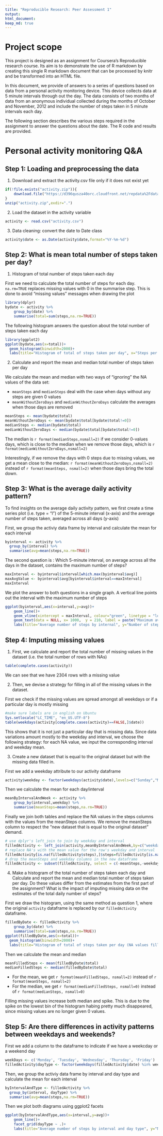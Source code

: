 ```yaml
---
title: "Reproducible Research: Peer Assessment 1"
output: 
html_document:
keep_md: true
---
```


# Project scope

This project is designed as an assignment for Coursera's Reproducible research course. Its aim is to demonstrate the use of R markdown by creating this single R markdown document that can be processed by knitr and be transformed into an HTML file.

In this document, we provide of answers to a series of questions based on  data from a personal activity monitoring device. This device collects data at 5 minute intervals through out the day. The data consists of two months of data from an anonymous individual collected during the months of October and November, 2012 and include the number of steps taken in 5 minute intervals each day.

The following section describes the various steps required in the assignment to answer the questions about the date. The R code and results are provided.

# Personal activity monitoring Q&A

## Step 1:  Loading and preprocessing the data

1. Download and extract the activity.csv file only if it does not exist yet

```r
if(!file.exists("activity.zip")){
    download.file("https://d396qusza40orc.cloudfront.net/repdata%2Fdata%2Factivity.zip",destfile="activity.zip",method="curl")
}
unzip("activity.zip",exdir=".")

```

2. Load the dataset in the activity variable

```r
activity <- read.csv("activity.csv")
```


3. Data cleaning: 
convert the date to Date class
```r
activity$date <- as.Date(activity$date,format="%Y-%m-%d")
```

## Step 2: What is mean total number of steps taken per day?
1. Histogram of total number of steps taken each day

First we need to calculate the total number of steps for each day. `na.rm=TRUE` replaces missing values with 0 in the summarise step. This is done to avoid "missing values" messages when drawing the plot

```r
library(dplyr)
bydate <- activity %>% 
    group_by(date) %>%
    summarise(total=sum(steps,na.rm=TRUE))
```
 
The following histogram answers the question about the total number of steps taken each day

```r
library(ggplot2)
ggplot(bydate,aes(x=total))+
  geom_histogram(binwidth=2000)+
  labs(title="Histogram of total of steps taken per day", x="Steps per day", y="Frequency")
```

2. Calculate and report the mean and median total number of steps taken per day

We calculate the mean and median with two ways of "ignoring" the NA values of the data set: 

* `meanSteps` and `medianSteps` deal with the case when days without any steps are given 0 values
* `meanWithoutZeroDays` and `medianWithoutZeroDays` calculate the averages when those days are removed

```r
meanSteps <- mean(bydate$total)
meanWithoutZeroDays <- mean(bydate$total[bydate$total!=0])
medianSteps <- median(bydate$total)
medianWithoutZeroDays <- median(bydate$total[bydate$total!=0])
```

The median is `r format(medianSteps,nsmall=2)` if we consider 0-values days, which is close to the median when we remove those days, which is `r format(medianWithoutZeroDays,nsmall=2)`

Interestingly, if we remove the days with 0 steps due to missing values, we get a mean close to the median: `r format(meanWithoutZeroDays,nsmall=2)` instead of `r format(meanSteps, nsmall=2)` when those days bring the total down.


## Step 3: What is the average daily activity pattern?

To find insights on the average daily activity pattern, we first create a time series plot (i.e. type = "l") of the 5-minute interval (x-axis) and the average number of steps taken, averaged across all days (y-axis)

First, we group the activiy data frame by interval and calculate the mean for each interval

```r
byinterval <- activity %>%
  group_by(interval) %>%
  summarise(avg=mean(steps,na.rm=TRUE))
```

The second question is : Which 5-minute interval, on average across all the days in the dataset, contains the maximum number of steps?

```r
maxInterval <- byinterval$interval[which.max(byinterval$avg)]
maxAvgValue <- byinterval$avg[byinterval$interval==maxInterval]
maxInterval
```

We plot the answer to both questions in a single graph. A vertical line points out the interval with the maximum number of steps

```r
ggplot(byinterval,aes(x=interval,y=avg))+
    geom_line()+
    geom_vline(xintercept = maxInterval, colour="green", linetype = "longdash") +
    geom_text(data = NULL, x= 1000,  y = 210, label = paste("Maximum average number (",format(maxAvgValue,nsmall=2),") is in interval",maxInterval))+
    labs(title="Average number of steps by internal", y="Number of steps")
```


## Step 4: Imputing missing values

1. First, we calculate and report the total number of missing values in the dataset (i.e. the total number of rows with NAs)

```r
table(complete.cases(activity))
```
We can see that we have 2304 rows with a missing value


2. Then, we devise a strategy for filling in all of the missing values in the dataset. 

First we check if the missing values are spread amongst all weekdays or if a particular day is mostly missing

```r
#make sure labels are in english on Ubuntu
Sys.setlocale("LC_TIME", "en_US.UTF-8")
table(weekdays(activity[complete.cases(activity)==FALSE,]$date))
```

This shows that it is not just a particular day that is missing data. Since data variations amount mostly to the weekday and interval, we choose the following strategy: for each NA value, we input the corresponding interval and weekday mean.

3.  Create a new dataset that is equal to the original dataset but with the missing data filled in.

First we add a weekday attribute to our activity dataframe

```r
activity$weekday <- factor(weekdays(activity$date),levels=c("Sunday","Monday","Tuesday","Wednesday","Thursday","Friday","Saturday"))
```

Then we calculate the mean for each day/interval
```r
meanByIntervalAndWeek <- activity %>%
    group_by(interval,weekday) %>%
    summarise(meanSteps=mean(steps,na.rm=TRUE))
```

Finally we join both tables and replace the NA values in the steps columns with the values from the meanSteps columns. We remove the meanSteps column to respect the "new dataset that is equal to the original dataset" demand.

```r
# use dplyr's left_join to join by weekday and interval
filledActivity <- left_join(activity,meanByIntervalAndWeek,by=c("weekday","interval"))
# replace NA's with the mean value for the row's weekday and interval
filledActivity[is.na(filledActivity$steps),]$steps=filledActivity[is.na(filledActivity$steps),]$meanSteps
# drop the meanSteps and weekday columns in the new dataframe
filledActivity <- subset(filledActivity, select = c(-meanSteps,-weekday))
```


4.  Make a histogram of the total number of steps taken each day and Calculate and report the mean and median total number of steps taken per day. Do these values differ from the estimates from the first part of the assignment? What is the impact of imputing missing data on the estimates of the total daily number of steps?

First we draw the histogram, using the same method as question 1, where the original `activity` dataframe is replaced by our `filledActivity` dataframe.

```r
filledByDate <- filledActivity %>% 
    group_by(date) %>%
    summarise(total=sum(steps,na.rm=TRUE))
ggplot(filledByDate,aes(x=total))+
  geom_histogram(binwidth=2000)+
  labs(title="Histogram of total of steps taken per day (NA values filled)", x="Steps per day (no NA)", y="Frequency")
```

Then we calculate the mean and median

```r
meanFilledSteps <- mean(filledByDate$total)
medianFilledSteps <- median(filledByDate$total)
```

* For the mean, we get `r format(meanFilledSteps, nsmall=2)` instead of `r format(meanSteps, nsmall=2)`
* For the median, we get `r format(medianFilledSteps, nsmall=0)` instead of  `r format(medianSteps, nsmall=0)`

Filling missing values increase both median and spike. This is due to the spike on the lowest bin of the histogram habing pretty much disappeared, since missing values are no longer given 0 values.

## Step 5: Are there differences in activity patterns between weekdays and weekends?

First we add a column to the dataframe to indicate if we have a weekcday or a weekend day
```r
weekDays <- c('Monday', 'Tuesday', 'Wednesday', 'Thursday', 'Friday')
filledActivity$dayType <- factor(weekdays(filledActivity$date) %in% weekDays,levels=c(TRUE,FALSE),labels=c("weekday","weekend"))
```

Then, we group the activiy data frame by interval and day type and calculate the mean for each interval

```r
byIntervalAndType <- filledActivity %>%
  group_by(interval, dayType) %>%
  summarise(avg=mean(steps,na.rm=TRUE))
```

Then we plot both diagrams using ggplot2 facets

```r
ggplot(byIntervalAndType,aes(x=interval,y=avg))+
    geom_line()+
    facet_grid(dayType ~ .)+
    labs(title="Average number of steps by interval and day type", y="Number of steps")
```
